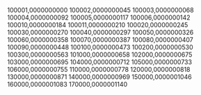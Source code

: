 100001,0000000000
100002,0000000045
100003,0000000068
100004,0000000092
100005,0000000117
100006,0000000142
100010,0000000184
100011,0000000210
100020,0000000245
100030,0000000270
100040,0000000297
100050,0000000326
100060,0000000358
100070,0000000387
100080,0000000407
100090,0000000448
100100,0000000473
100200,0000000530
100300,0000000563
101000,0000000658
102000,0000000675
103000,0000000695
104000,0000000712
105000,0000000733
106000,0000000755
110000,0000000778
120000,0000000818
130000,0000000871
140000,0000000969
150000,0000001046
160000,0000001083
170000,0000001140
